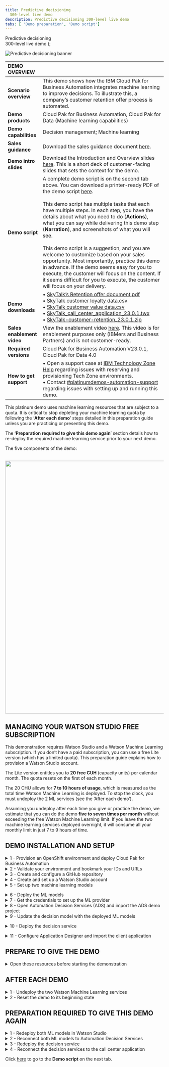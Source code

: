 ```yaml
---
title: Predictive decisioning
  300-level live demo
description: Predictive decisioning 300-level live demo
tabs: [ 'Demo preparation', 'Demo script']
---
```


  <span>
    Predictive decisioning <br/> 300-level live demo
  </span> );

![Predictive decisioning banner](./images/Predictive-Decisioning-300-Prep-GitHub-banner-12-15-21.jpg)

<span id="top"></span>

| DEMO OVERVIEW | |
| :---         | :--- |
| **Scenario overview** | This demo shows how the IBM Cloud Pak for Business Automation integrates machine learning to improve decisions. To illustrate this, a company’s customer retention offer process is automated. |
| **Demo products** | Cloud Pak for Business Automation, Cloud Pak for Data (Machine learning capabilities) |
| **Demo capabilities** | Decision management; Machine learning |
| **Sales guidance** | Download the sales guidance document <a href="https://ibm.box.com/s/l3rnsljwsbwfxguneto02z2x6birdlo4" target="_blank" rel="noreferrer">here</a>. |
| **Demo intro slides** | Download the Introduction and Overview slides <a href="https://ibm.box.com/s/jtedhe846nrayaq7z4574zeptct1y71w" target="_blank" rel="noreferrer">here</a>. This is a short deck of customer-facing slides that sets the context for the demo. |
| **Demo script** | A complete demo script is on the second tab above. You can download a printer-ready PDF of the demo script <a href="https://ibm.box.com/s/j9n270retthiinzs75fh0kfnpszuh429" target="_blank" rel="noreferrer">here</a>. <br/><br/> This demo script has multiple tasks that each have multiple steps. In each step, you have the details about what you need to do (**Actions**), what you can say while delivering this demo step (**Narration**), and screenshots of what you will see.<br/><br/>This demo script is a suggestion, and you are welcome to customize based on your sales opportunity. Most importantly, practice this demo in advance. If the demo seems easy for you to execute, the customer will focus on the content. If it seems difficult for you to execute, the customer will focus on your delivery. |
| **Demo downloads** | • <a href="./Retention Policy.pdf" target="_blank" rel="noreferrer">SkyTalk’s Retention offer document.pdf</a> <br/>• <a href="./SkyTalk customer loyalty data.csv" target="_blank" rel="noreferrer">SkyTalk customer loyalty data.csv</a> <br/>• <a href="./SkyTalk customer value data.csv" target="_blank" rel="noreferrer">SkyTalk customer value data.csv</a> <br/>• <a href="./SkyTalk_call_center_application_23.0.1.twx" target="_blank" rel="noreferrer">SkyTalk_call_center_application_23.0.1.twx</a> <br/>• <a href="./SkyTalk-customer-retention_23.0.1.zip" target="_blank" rel="noreferrer">SkyTalk-customer-retention_23.0.1.zip</a> |
| **Sales enablement video** | View the enablement video <a href="https://ibm.box.com/s/mnmtlvawzmxsjt5qt2mgnra2m353amt1" target="_blank" rel="noreferrer">here</a>. This video is for enablement purposes only (IBMers and Business Partners) and is not customer-ready. |
| **Required versions** | Cloud Pak for Business Automation V23.0.1, Cloud Pak for Data 4.0 |
| **How to get support** | • Open a support case at <a href="https://techzone.ibm.com/help" target="_blank" rel="noreferrer">IBM Technology Zone Help</a> regarding issues with reserving and provisioning Tech Zone environments.<br/>• Contact <a href="https://ibm-cloud.slack.com/archives/C0216F39ACU" target="_blank" rel="noreferrer">#platinumdemos-automation-support</a> regarding issues with setting up and running this demo. |

<span id="top"></span>

This platinum demo uses machine learning resources that are subject to a quota. It is critical to stop depleting your machine learning quota by following the ‘**After each demo**’ steps detailed in this preparation guide unless you are practicing or presenting this demo.

The ‘**Preparation required to give this demo again**’ section details how to re-deploy the required machine learning service prior to your next demo.

The five components of the demo:<br/><br/>

<img src="https://raw.githubusercontent.com/ibm-garage-tsa/platinum-demos/master/src/pages/300-business-automation-predictive-decisioning/images/Prep267.png" width="800" />

## **MANAGING YOUR WATSON STUDIO FREE SUBSCRIPTION**

This demonstration requires Watson Studio and a Watson Machine Learning subscription. If you don’t have a paid subscription, you can use a free Lite version (which has a limited quota). This preparation guide explains how to provision a Watson Studio account.

The Lite version entitles you to **20 free CUH** (capacity units) per calendar month. The quota resets on the first of each month.

The 20 CHU allows for **7 to 10 hours of usage**, which is measured as the total time Watson Machine Learning is deployed. To stop the clock, you must undeploy the 2 ML services (see the ‘After each demo’).

Assuming you undeploy after each time you give or practice the demo, we estimate that you can do the demo **five to seven times per month** without exceeding the free Watson Machine Learning limit. If you leave the two machine learning services deployed overnight, it will consume all your monthly limit in just 7 to 9 hours of time.

## **DEMO INSTALLATION AND SETUP**

<details>

<summary>1 - Provision an OpenShift environment and deploy Cloud Pak for Business Automation</summary>

<br/>

To run this demonstration, you will need an OpenShift environment with Cloud Pak for Business Automation V23.0.1 installed. 

<br/>

You have two options to get your Cloud Pak for Business Automation V23.0.1 environment. 

<br/>

| DESCRIPTION | OPPORTUNITY NUMBER REQUIRED? | CP4BA INSTALL TYPE | GOOD FOR... | LINK |
| :---         | :--- | :--- | :--- | :--- |
| **Automatically installed Pak Installer CP4BA cluster** | NO (allows Practice / Self-Education) | Automated by ITZ and DAFFY | Users who don't need to build skills in CP4BA install | <a href="./Using PakInstaller pre-configured VMWare image.pdf" target="_blank" rel="noreferrer">Pak Installer guide</a> |
| **Self-installed ITZ OpenShift cluster** | NO (allows Practice / Self-Education) | Manual with step-by-step instructions | Users who have skills in CP4BA install, want more control over the cluster's deployment, already have or wish to build familiarity with ITZ IPI/UPI clusters or want to use the latest **CP4BA IFix version** | <a href="./Installing CP4BA on a TechZone OpenShift VMware image -.pdf" target="_blank" rel="noreferrer">CP4BA Deployment guide</a> |

<br/>

**[Go to top](#top)**

</details>

<details>

<summary>2 - Validate your environment and bookmark your IDs and URLs</summary>

<br/>

After 5-6 hours, your Cloud Pak for Business Automation environment should be ready. 

<br/>

The setup is completed when the cp4ba access information config map is created with the URL and credentials to log in to the various installed components. 

<br/>

1. Log in to your OpenShift console using the credentials provided during section 1 above.<br/><br/>

2. Expand the **Workloads** (1) and click **ConfigMaps** (2). 
<br/><img src="https://raw.githubusercontent.com/ibm-garage-tsa/platinum-demos/master/src/pages/300-business-automation-predictive-decisioning/images/prep-click-configmaps.png" width="800" /><br/>

3. Expand the **projects** menu (1) and click **cp4ba-starter** (2).
<br/><img src="https://raw.githubusercontent.com/ibm-garage-tsa/platinum-demos/master/src/pages/300-business-automation-predictive-decisioning/images/prep-click-4ba-starter.png" width="800" /><br/>

4. Type '**access**' (1). Check that the **icp4adeploy-cp4ba-access-info** config map is present.
<br/><img src="https://raw.githubusercontent.com/ibm-garage-tsa/platinum-demos/master/src/pages/300-business-automation-predictive-decisioning/images/prep-configmap-displays.png" width="800" /><br/>

<InlineNotification>If the file is not listed, wait five more minutes for the CP4BA deployment to be completed.</InlineNotification>

<br/>

5. Click **icp4adeploy-cp4ba-access-info**. 
<br/><img src="https://raw.githubusercontent.com/ibm-garage-tsa/platinum-demos/master/src/pages/300-business-automation-predictive-decisioning/images/prep-click-deploy.png" width="800" /><br/>

6. Scroll down (1) and check that all the ADS access information is displayed. ADS is the last element to install, so your CP4BA setup is completed once this info displays. 
<br/><img src="https://raw.githubusercontent.com/ibm-garage-tsa/platinum-demos/master/src/pages/300-business-automation-predictive-decisioning/images/prep-ads-access-info.png" width="800" /><br/>

7. Copy the **CP4admin username** and **password** used to log in to the various CP4BA components into a note to access later.
<br/><img src="https://raw.githubusercontent.com/ibm-garage-tsa/platinum-demos/master/src/pages/300-business-automation-predictive-decisioning/images/prep-copy-login-info.png" width="800" /><br/>

8. Copy the **URL** needed to access the various products required in this demonstration into a note to access later.
<br/><img src="https://raw.githubusercontent.com/ibm-garage-tsa/platinum-demos/master/src/pages/300-business-automation-predictive-decisioning/images/prep-copy-url.png" width="800" /><br/>

**[Go to top](#top)**

</details>

<details>

<summary>3 - Create and configure a GitHub repository </summary>

<br/>

A GitHub repository is required to manage decision projects in ADS. You must create a personal Git repository. You can use for example https://github.com and create your own account. IBMers can use the IBM enterprise git on https://github.ibm.com.

<br/>

After logging into GitHub:

<br/>

1. Click **New** in the repository section.<br/><br/><img src="https://raw.githubusercontent.com/ibm-garage-tsa/platinum-demos/master/src/pages/300-business-automation-predictive-decisioning/images/Prep10.png" width="800" /><br/>

2. Enter ‘**SkyTalk retention DS**’ (1) in the **Repository name** field. Click **Create repository** (2).<br/><br/><img src="https://raw.githubusercontent.com/ibm-garage-tsa/platinum-demos/master/src/pages/300-business-automation-predictive-decisioning/images/Prep11.png" width="800" /><br/>

3. Bookmark the repository URL (to configure ADS in a future step).<br/><br/><img src="https://raw.githubusercontent.com/ibm-garage-tsa/platinum-demos/master/src/pages/300-business-automation-predictive-decisioning/images/Prep12.png" width="800" /><br/>

4. Click your **profile** icon (1), then select **Settings** (2).<br/><br/><img src="https://raw.githubusercontent.com/ibm-garage-tsa/platinum-demos/master/src/pages/300-business-automation-predictive-decisioning/images/Prep13.png" width="800" /><br/>

5. Click **Developer settings**.<br/><br/><img src="https://raw.githubusercontent.com/ibm-garage-tsa/platinum-demos/master/src/pages/300-business-automation-predictive-decisioning/images/Prep14.png" width="800" /><br/>

6. Expand **Personal access tokens** and click **Tokens (classic)**.<br/><br/><img src="https://raw.githubusercontent.com/ibm-garage-tsa/platinum-demos/master/src/pages/300-business-automation-predictive-decisioning/images/Prep15.png" width="800" /><br/>

7. Click **Generate new token**.<br/><br/><img src="https://raw.githubusercontent.com/ibm-garage-tsa/platinum-demos/master/src/pages/300-business-automation-predictive-decisioning/images/Prep16.png" width="800" /><br/>

8. Enter **'ADS Platinum demo 23.0.1'** in the **Note** (1) and check **repo** (2).<br/><br/><img src="https://raw.githubusercontent.com/ibm-garage-tsa/platinum-demos/master/src/pages/300-business-automation-predictive-decisioning/images/Note.png" width="800" /><br/>

9. Scroll down and click **Generate token**.<br/><br/><img src="https://raw.githubusercontent.com/ibm-garage-tsa/platinum-demos/master/src/pages/300-business-automation-predictive-decisioning/images/Prep18.png" width="800" /><br/>

10. Copy the **Personal access token** ID (it will be used in ADS).<br/><br/><img src="https://raw.githubusercontent.com/ibm-garage-tsa/platinum-demos/master/src/pages/300-business-automation-predictive-decisioning/images/Prep19.png" width="800" /><br/>

11. Expand your profile (1) and copy your **username** (it will be used in ADS).<br/><br/><img src="https://raw.githubusercontent.com/ibm-garage-tsa/platinum-demos/master/src/pages/300-business-automation-predictive-decisioning/images/Username.png" width="800" /><br/>

**[Go to top](#top)**

</details>

<details>

<summary>4 - Create and set up a Watson Studio account </summary>

<br/>

1. Go to <a href="http://cloud.ibm.com" target="_blank" rel="noreferrer">IBM Cloud</a>.<br/><br/>

2. Enter your **IBM ID**. If you do not have one, create a new one.<br/><br/>

3. Ensure you are in your own Cloud Pak for Data account instance (1). Click **Create resource** (2).
<br/><img src="https://raw.githubusercontent.com/ibm-garage-tsa/platinum-demos/master/src/pages/300-business-automation-predictive-decisioning/images/Prep20.png" width="800" /><br/>

4. If prompted, click **Go** in the **Internal Paid Account** column.<br/><br/><img src="https://raw.githubusercontent.com/ibm-garage-tsa/platinum-demos/master/src/pages/300-business-automation-predictive-decisioning/images/Prep268.png" width="800" /><br/>

5. Type **'watson'** (1) in the search field and then select **Watson Studio** (2).
<br/><img src="https://raw.githubusercontent.com/ibm-garage-tsa/platinum-demos/master/src/pages/300-business-automation-predictive-decisioning/images/Prep21.png" width="800" /><br/>

6. Select the **Lite** plan (1) and a **location** (2). Read and accept **license agreements** (3). Click **Create** (4).
<br/><img src="https://raw.githubusercontent.com/ibm-garage-tsa/platinum-demos/master/src/pages/300-business-automation-predictive-decisioning/images/Prep22.png" width="800" /><br/>

7. Return to **IBM Cloud**.
<br/><img src="https://raw.githubusercontent.com/ibm-garage-tsa/platinum-demos/master/src/pages/300-business-automation-predictive-decisioning/images/Prep23.png" width="800" /><br/>

8. Click **Create resource**.<br/><br/><img src="https://raw.githubusercontent.com/ibm-garage-tsa/platinum-demos/master/src/pages/300-business-automation-predictive-decisioning/images/Prep24.png" width="800" /><br/>

9. Type **'machine'** (1) in the search field and then select **Watson Machine Learning** (2).
<br/><img src="https://raw.githubusercontent.com/ibm-garage-tsa/platinum-demos/master/src/pages/300-business-automation-predictive-decisioning/images/Prep25.png" width="800" /><br/>

10. Select the **Lite** plan (1) and a **location** (2). Read and accept **license agreements** (3). Click **Create** (4).
<br/><img src="https://raw.githubusercontent.com/ibm-garage-tsa/platinum-demos/master/src/pages/300-business-automation-predictive-decisioning/images/Prep26.png" width="800" /><br/>

11. Return to **IBM Cloud**.
<br/><img src="https://raw.githubusercontent.com/ibm-garage-tsa/platinum-demos/master/src/pages/300-business-automation-predictive-decisioning/images/Prep27.png" width="800" /><br/>

12.	Click **Create resource**.
<br/><img src="https://raw.githubusercontent.com/ibm-garage-tsa/platinum-demos/master/src/pages/300-business-automation-predictive-decisioning/images/Prep28.png" width="800" /><br/>

13. Type **'Object'** (1) in the search field and then select **Object Storage** (2).
<br/><img src="https://raw.githubusercontent.com/ibm-garage-tsa/platinum-demos/master/src/pages/300-business-automation-predictive-decisioning/images/Prep29.png" width="800" /><br/>

14. Select **IBM Cloud** (1). Choose the **Lite** plan (2) and click **Create** (3).
<br/><img src="https://raw.githubusercontent.com/ibm-garage-tsa/platinum-demos/master/src/pages/300-business-automation-predictive-decisioning/images/Prep30.png" width="800" /><br/>

15. Expand the **top menu** (1) and then select **Resource list** (2).
<br/><img src="https://raw.githubusercontent.com/ibm-garage-tsa/platinum-demos/master/src/pages/300-business-automation-predictive-decisioning/images/Prep31.png" width="800" /><br/>

16. The new services should appear. Click **Watson Studio-2d**.
<br/><img src="https://raw.githubusercontent.com/ibm-garage-tsa/platinum-demos/master/src/pages/300-business-automation-predictive-decisioning/images/Prep32.png" width="800" /><br/>

17. Click **Launch in IBM Cloud Pak for Data**.
<br/><img src="https://raw.githubusercontent.com/ibm-garage-tsa/platinum-demos/master/src/pages/300-business-automation-predictive-decisioning/images/Prep33.png" width="800" /><br/>

18. Click **+** next to **Deployments**.
<br/><img src="https://raw.githubusercontent.com/ibm-garage-tsa/platinum-demos/master/src/pages/300-business-automation-predictive-decisioning/images/Prep34.png" width="800" /><br/>

19. Name the production space **'SkyTalk production space'** (1). Select **Cloud Object Storage-xx** as the **storage service** (2). Select your **Machine Learning-xx** (3) as the machine learning service. Click **Create** (4).<br/><br/><img src="https://raw.githubusercontent.com/ibm-garage-tsa/platinum-demos/master/src/pages/300-business-automation-predictive-decisioning/images/Prep35.png" width="800" /><br/>

20.	Click **Close**.<br/><br/><img src="https://raw.githubusercontent.com/ibm-garage-tsa/platinum-demos/master/src/pages/300-business-automation-predictive-decisioning/images/Prep36.png" width="800" /><br/>

21. Click the **IBM Watson Studio** logo on the left side of the toolbar to return to the home page.<br/><br/><img src="https://raw.githubusercontent.com/ibm-garage-tsa/platinum-demos/master/src/pages/300-business-automation-predictive-decisioning/images/Prep37.png" width="800" /><br/>

**[Go to top](#top)**

</details>

<details>

<summary>5 - Set up two machine learning models </summary>

<br/>

The Watson Studio environment is completely set up. The three services (Watson Studio, ML, and Storage) are ready, and the deployment environment is set up. Now let’s create the two prediction services using AutoAI in Watson Studio.

<br/>

Ensure you have downloaded these two data files prior to starting this step:
<br/>
<a href="./SkyTalk customer loyalty data.csv" target="_blank" rel="noreferrer">SkyTalk customer loyalty data.csv</a><br/>
<a href="./SkyTalk customer value data.csv" target="_blank" rel="noreferrer">SkyTalk customer value data.csv</a>

<br/><br/>

1. Click **+** next to **Projects**.
<br/><img src="https://raw.githubusercontent.com/ibm-garage-tsa/platinum-demos/master/src/pages/300-business-automation-predictive-decisioning/images/Prep38.png" width="800" /><br/>

2. Select **Create an empty project**.
<br/><img src="https://raw.githubusercontent.com/ibm-garage-tsa/platinum-demos/master/src/pages/300-business-automation-predictive-decisioning/images/Prep39.png" width="800" /><br/>

3. Name the project **'SkyTalk customer retention'** (1) and click **Create** (2).<br/>
<br/><img src="https://raw.githubusercontent.com/ibm-garage-tsa/platinum-demos/master/src/pages/300-business-automation-predictive-decisioning/images/Prep40.png" width="800" /><br/>

4. Click the **Assets** tab.<br/>
<br/><img src="https://raw.githubusercontent.com/ibm-garage-tsa/platinum-demos/master/src/pages/300-business-automation-predictive-decisioning/images/Prep41.png" width="800" /><br/>

5. Click **New asset +**.
<br/><img src="https://raw.githubusercontent.com/ibm-garage-tsa/platinum-demos/master/src/pages/300-business-automation-predictive-decisioning/images/Prep42.png" width="800" /> <br/>

6. Select **AutoAI**.
<br/><img src="https://raw.githubusercontent.com/ibm-garage-tsa/platinum-demos/master/src/pages/300-business-automation-predictive-decisioning/images/Prep43.png" width="800" /> <br/>

7. Name the AutoAI experiment **'SkyTalk churn prediction'** (1) and click **Associate a Machine Learning service instance** (2).
<br/><img src="https://raw.githubusercontent.com/ibm-garage-tsa/platinum-demos/master/src/pages/300-business-automation-predictive-decisioning/images/Prep44.png" width="800" /><br/>

8. Select the **Machine learning-xx** (1) service. Click **Associate** (2).
<br/><img src="https://raw.githubusercontent.com/ibm-garage-tsa/platinum-demos/master/src/pages/300-business-automation-predictive-decisioning/images/Prep45.png" width="800" /> <br/>

9. Click **Reload**.
<br/><img src="https://raw.githubusercontent.com/ibm-garage-tsa/platinum-demos/master/src/pages/300-business-automation-predictive-decisioning/images/Prep46.png" width="800" /> <br/>

10. Click **Create**.
<br/><img src="https://raw.githubusercontent.com/ibm-garage-tsa/platinum-demos/master/src/pages/300-business-automation-predictive-decisioning/images/Prep47.png" width="800" /> <br/>

11. Click **Browse**.
<br/><img src="https://raw.githubusercontent.com/ibm-garage-tsa/platinum-demos/master/src/pages/300-business-automation-predictive-decisioning/images/Prep48.png" width="800" /> <br/>

12. Select the **SkyTalk customer loyalty data.csv** file (1) and click **Open** (2).
<br/><img src="https://raw.githubusercontent.com/ibm-garage-tsa/platinum-demos/master/src/pages/300-business-automation-predictive-decisioning/images/Prep49.png" width="800" /> <br/>

13. When prompted **‘Create a time series forecast?'**, click **No**.
<br/><img src="https://raw.githubusercontent.com/ibm-garage-tsa/platinum-demos/master/src/pages/300-business-automation-predictive-decisioning/images/Prep50.png" width="800" /> <br/>

14. When prompted **'What do you want to predict?'**, select **CHURN**.
<br/><img src="https://raw.githubusercontent.com/ibm-garage-tsa/platinum-demos/master/src/pages/300-business-automation-predictive-decisioning/images/Prep52.png" width="800" /><br/>

15. Click **Run experiment**.
<br/><img src="https://raw.githubusercontent.com/ibm-garage-tsa/platinum-demos/master/src/pages/300-business-automation-predictive-decisioning/images/Prep53.png" width="800" /> <br/>

16. The tool will create 8 pipelines, which will take approximately two minutes.
<br/><img src="https://raw.githubusercontent.com/ibm-garage-tsa/platinum-demos/master/src/pages/300-business-automation-predictive-decisioning/images/Prep54.png" width="800" /> <br/>

17.	Scroll down to the pipeline marked with a star in the **Pipeline leaderboard** list and click **Save as** in the corresponding row.
<br/><img src="https://raw.githubusercontent.com/ibm-garage-tsa/platinum-demos/master/src/pages/300-business-automation-predictive-decisioning/images/Prep55.png" width="800" /> <br/>

18. Select **Model** (1) and click **Create** (2).
<br/><img src="https://raw.githubusercontent.com/ibm-garage-tsa/platinum-demos/master/src/pages/300-business-automation-predictive-decisioning/images/Prep56.png" width="800" /> <br/>

19. A **Saved model successfully** confirmation message appears.
<br/><img src="https://raw.githubusercontent.com/ibm-garage-tsa/platinum-demos/master/src/pages/300-business-automation-predictive-decisioning/images/Prep57.png" width="500" /><br/>

20. Return to the project view by clicking **SkyTalk customer retention** in the breadcrumb navigation.
<br/><img src="https://raw.githubusercontent.com/ibm-garage-tsa/platinum-demos/master/src/pages/300-business-automation-predictive-decisioning/images/Prep58.png" width="800" /><br/>

21. Click **New asset +**.
<br/><img src="https://raw.githubusercontent.com/ibm-garage-tsa/platinum-demos/master/src/pages/300-business-automation-predictive-decisioning/images/Prep59.png" width="800" /><br/>

22.	Repeat steps 6 – 21 to create another model to predict Skytalk’s customer lifetime value.<br/>
• When repeating step 7, name the AutoAI experiment **‘SkyTalk lifetime value prediction’**. <br/>
• When repeating step 12, select the **SkyTalk customer value data** (2) file.<br/>
• When repeating step 14, select the **Lifetimevalue**.

<br/>

23.	After saving the starred pipeline as the **Skytalk lifetime value prediction** model, return to the project view by clicking **SkyTalk customer retention** in the breadcrumb menu.<br/><br/><img src="https://raw.githubusercontent.com/ibm-garage-tsa/platinum-demos/master/src/pages/300-business-automation-predictive-decisioning/images/Prep61.png" width="800" /><br/>
The two models display and are ready to be published in the deployment space.
<br/><img src="https://raw.githubusercontent.com/ibm-garage-tsa/platinum-demos/master/src/pages/300-business-automation-predictive-decisioning/images/Prep62.png" width="800" /><br/>

24.	Hover the mouse over the first model and click **Promote to space**.
<br/><img src="https://raw.githubusercontent.com/ibm-garage-tsa/platinum-demos/master/src/pages/300-business-automation-predictive-decisioning/images/Prep63.png" width="800" /><br/>

25.	Choose the **SkyTalk production space** (1) as the **Target space** and click **Promote** (2).
<br/><img src="https://raw.githubusercontent.com/ibm-garage-tsa/platinum-demos/master/src/pages/300-business-automation-predictive-decisioning/images/Prep64.png" width="800" /><br/>

26.	Repeat steps 4.24 and 4.25 to promote the second model.

<br/>

27.	Return to the IBM Watson Studio home page then click **SkyTalk production space** in the deployment space section.
<br/><img src="https://raw.githubusercontent.com/ibm-garage-tsa/platinum-demos/master/src/pages/300-business-automation-predictive-decisioning/images/Prep65.png" width="800" /><br/>

28.	Select the **Assets** tab.
<br/><img src="https://raw.githubusercontent.com/ibm-garage-tsa/platinum-demos/master/src/pages/300-business-automation-predictive-decisioning/images/Prep66.png" width="800" /><br/>

29.	The **Assets** tab displays. The two Machine learning services are ready to be deployed.
<br/><img src="https://raw.githubusercontent.com/ibm-garage-tsa/platinum-demos/master/src/pages/300-business-automation-predictive-decisioning/images/Prep67.png" width="800" /><br/>

**[Go to top](#top)**

</details>

<span id="step4"></span>

<details>

<summary>6 - Deploy the ML models</summary>

<br/>

<InlineNotification>Any time your ML services are deployed, your Machine Learning Lite subscription quota is consumed. To avoid running out of Watson ML quota, undeploy your ML services whenever you are not practicing or giving this demo.</InlineNotification>

<br/>

The **Reset the demo to its beginning state** step on this page below contains the process to undeploy the services and stop the billing process.

<br/>

Redeploy your ML services approximately 15 minutes prior to practicing or giving this demo.

<br/>

1. From the Watson Studio environment, select the **SkyTalk production space** deployment space.
<br/><img src="https://raw.githubusercontent.com/ibm-garage-tsa/platinum-demos/master/src/pages/300-business-automation-predictive-decisioning/images/Prep68.png" width="800" /><br/>

2. Select the **Assets** tab.
<br/><img src="https://raw.githubusercontent.com/ibm-garage-tsa/platinum-demos/master/src/pages/300-business-automation-predictive-decisioning/images/Prep69.png" width="800" /><br/>

3. Deploy the **Skytalk churn prediction** by hovering your mouse over the right side of the corresponding row, clicking the rocket icon that appears, and clicking **Deploy**.
<br/><img src="https://raw.githubusercontent.com/ibm-garage-tsa/platinum-demos/master/src/pages/300-business-automation-predictive-decisioning/images/Prep70.png" width="800" /><br/>

4. Select **Online** (1), name the deployment **'churn'** (2), and click **Create** (3).
<br/><img src="https://raw.githubusercontent.com/ibm-garage-tsa/platinum-demos/master/src/pages/300-business-automation-predictive-decisioning/images/Prep71.png" width="800" /><br/>

5. Return to the **SkyTalk production space** using the breadcrumb menu and deploy the **Skytalk lifetime value prediction** by hovering your mouse over the right side of the corresponding row, clicking the rocket icon that appears, and clicking **Deploy**.
<br/><img src="https://raw.githubusercontent.com/ibm-garage-tsa/platinum-demos/master/src/pages/300-business-automation-predictive-decisioning/images/Prep72.png" width="800" /><br/>

6. Select **Online** (1), name the deployment **'Lifetime value'** (2), and click **Create** (3).
<br/><img src="https://raw.githubusercontent.com/ibm-garage-tsa/platinum-demos/master/src/pages/300-business-automation-predictive-decisioning/images/Prep73.png" width="800" /><br/>

7. Return to the **SkyTalk production space** using the breadcrumb menu and click the **Deployments** tab. Ensure the two services are deployed.
<br/><img src="https://raw.githubusercontent.com/ibm-garage-tsa/platinum-demos/
master/src/pages/300-business-automation-predictive-decisioning/images/Prep74.png" width="800" /><br/>

**[Go to top](#top)**

</details>

<details>

<summary>7 - Get the credentials to set up the ML provider</summary>
<br/>

This section explains how to get the credentials to set up the machine learning provider in ADS.

<br/>

1. In the **Deployments - SkyTalk production space**, select the **Deployments** tab (1) and click **churn** (2).
<br/><img src="https://raw.githubusercontent.com/ibm-garage-tsa/platinum-demos/master/src/pages/300-business-automation-predictive-decisioning/images/Prep75.png" width="800" /> <br/>

2. Copy the first portion of the **Endpoint** URL path (the blue hightlighted section in the screenshot) and save it for the upcoming ML provider configuration.
<br/><img src="https://raw.githubusercontent.com/ibm-garage-tsa/platinum-demos/master/src/pages/300-business-automation-predictive-decisioning/images/Prep76.png" width="800" /> <br/>

3. Click **SkyTalk production space** in the breadcrumb menu.
<br/><img src="https://raw.githubusercontent.com/ibm-garage-tsa/platinum-demos/master/src/pages/300-business-automation-predictive-decisioning/images/Prep77.png" width="800" /><br/>

4. Select the **Manage** tab.
<br/><img src="https://raw.githubusercontent.com/ibm-garage-tsa/platinum-demos/master/src/pages/300-business-automation-predictive-decisioning/images/Prep78.png" width="800" /><br/>

5. Copy the deployment **Space GUID** and save it for the upcoming ML provider configuration step.
<br/><img src="https://raw.githubusercontent.com/ibm-garage-tsa/platinum-demos/master/src/pages/300-business-automation-predictive-decisioning/images/Prep79.png" width="800" /> <br/>

6. Log out and return to the IBM Cloud environment at  <a href="http://cloud.ibm.com" target="_blank" rel="noreferrer">cloud.ibm.com </a>. Make sure you are in your personal Cloud Pak for Data instance.
<br/><img src="https://raw.githubusercontent.com/ibm-garage-tsa/platinum-demos/master/src/pages/300-business-automation-predictive-decisioning/images/Prep80.png" width="800" /> <br/>

7. Click the **Manage** tab and select **Access (IAM)**.
<br/><img src="https://raw.githubusercontent.com/ibm-garage-tsa/platinum-demos/master/src/pages/300-business-automation-predictive-decisioning/images/Prep81.png" width="800" /> <br/>

8. Click **API keys** (1) and then click **Create +** (2).
<br/><img src="https://raw.githubusercontent.com/ibm-garage-tsa/platinum-demos/master/src/pages/300-business-automation-predictive-decisioning/images/Prep82.png" width="800" /> <br/>

9. Name the key **'MY_API_Key'** (1) and click **Create** (2).
<br/><img src="https://raw.githubusercontent.com/ibm-garage-tsa/platinum-demos/master/src/pages/300-business-automation-predictive-decisioning/images/Prep83.png" width="500" /><br/>

10.	Click **Download** to save the **API key file** for the upcoming ML provider configuration.
<br/><img src="https://raw.githubusercontent.com/ibm-garage-tsa/platinum-demos/master/src/pages/300-business-automation-predictive-decisioning/images/Prep84.png" width="800" /><br/>

**[Go to top](#top)**

</details>

<details>

<summary>8 - Open Automation Decision Services (ADS) and import the ADS demo project </summary>

<br/>

Prior to performing this step, make sure you have downloaded the <a href="./SkyTalk-customer-retention_23.0.1.zip" target="_blank" rel="noreferrer">SkyTalk-customer-retention_23.0.1.zip</a> file. This file is required to set up the ADS decision service.

<br/>

1. Access the Cloud Pak for Business Automation using the bookmark saved in step 2. Select **Enterprise LDAP** in the **Log in with** drop down menu (1). Enter **‘cp4admin’** as the **Username** and the **Password** (2) from your note. Click **Log in** (3).<br/><br/><img src="https://raw.githubusercontent.com/ibm-garage-tsa/platinum-demos/master/src/pages/300-business-automation-predictive-decisioning/images/Prep269.png" width="800" /><br/>

2. Expand the **top menu** (1) and click **Business automations** (2) under **Design**.
<br/><img src="https://raw.githubusercontent.com/ibm-garage-tsa/platinum-demos/master/src/pages/300-business-automation-predictive-decisioning/images/Prep85.png" width="800" /><br/>

3. Pass through the privacy warning messages by clicking **advanced** and then the **'proceed...'** link.<br/><br/>

4. Under **Business automations**, click **Create** (1) and select **Decision automations** (2).
<br/><img src="https://raw.githubusercontent.com/ibm-garage-tsa/platinum-demos/master/src/pages/300-business-automation-predictive-decisioning/images/Prep86.png" width="800" /><br/>

5. Name the automation **'Customer retention'** (1) and then click **Create** (2).
<br/><img src="https://raw.githubusercontent.com/ibm-garage-tsa/platinum-demos/master/src/pages/300-business-automation-predictive-decisioning/images/Prep87.png" width="800" /><br/>

6. Accept any privacy checks that may appear.
<br/><img src="https://raw.githubusercontent.com/ibm-garage-tsa/platinum-demos/master/src/pages/300-business-automation-predictive-decisioning/images/Prep88.png" width="500" /><br/>

7. Close any guided tour views.<br/><br/>

8. Click **New decision**.
<br/><img src="https://raw.githubusercontent.com/ibm-garage-tsa/platinum-demos/master/src/pages/300-business-automation-predictive-decisioning/images/Prep-new-decision.png" width="800" /><br/>

9. Click **Import decision service**.
<br/><img src="https://raw.githubusercontent.com/ibm-garage-tsa/platinum-demos/master/src/pages/300-business-automation-predictive-decisioning/images/Prep-click-import-ds.png" width="800" /><br/>

10. Click **Browse**.
<br/><img src="https://raw.githubusercontent.com/ibm-garage-tsa/platinum-demos/master/src/pages/300-business-automation-predictive-decisioning/images/Prep-click-browse.png" width="800" /><br/>

11. Select the <a href="./SkyTalk-customer-retention_23.0.1.zip" target="_blank" rel="noreferrer">SkyTalk-customer-retention_23.0.1.zip</a> file (1) and click **Open** (2).
<br/><img src="https://raw.githubusercontent.com/ibm-garage-tsa/platinum-demos/master/src/pages/300-business-automation-predictive-decisioning/images/Prep-open-zip-file.png" width="800" /><br/>

12. Click **Import**.
<br/><img src="https://raw.githubusercontent.com/ibm-garage-tsa/platinum-demos/master/src/pages/300-business-automation-predictive-decisioning/images/Prep-click-import.png" width="800" /><br/>

13. Configure the ADS environment by clicking the **Settings** icon.
<br/><img src="https://raw.githubusercontent.com/ibm-garage-tsa/platinum-demos/master/src/pages/300-business-automation-predictive-decisioning/images/Prep-settings-icon.png" width="800" /><br/>

14. In the **Remote Git repositories** tab, paste the git **Repository URL** (1) from step 2.3. Select **Create or update credentials for the decision automation** (2).
<br/><img src="https://raw.githubusercontent.com/ibm-garage-tsa/platinum-demos/master/src/pages/300-business-automation-predictive-decisioning/images/RepositoryURL.png" width="800" /><br/>

15. Click **Username & password** (1), enter your Git username in the **Username** field, and enter the Git **Personal access token (API key)** from step 2.10 in the **Password** field (3). Click **Connect** (4).
<br/><img src="https://raw.githubusercontent.com/ibm-garage-tsa/platinum-demos/master/src/pages/300-business-automation-predictive-decisioning/images/Credentials.png" width="800" /><br/>

16. Ensure that the **Remote Git repository** status is successfully connected.<br/><br/><img src="https://raw.githubusercontent.com/ibm-garage-tsa/platinum-demos/master/src/pages/300-business-automation-predictive-decisioning/images/Prep94.png" width="800" /><br/>To perform the following steps, your two machine learning services must be deployed in the Watson Studio deployment environment.

<br/>

17.	Click the **Machine learning providers** tab to configure the machine learning provider.
<br/><img src="https://raw.githubusercontent.com/ibm-garage-tsa/platinum-demos/master/src/pages/300-business-automation-predictive-decisioning/images/Prep95.png" width="800" /><br/>

18. Click **New +**.
<br/><img src="https://raw.githubusercontent.com/ibm-garage-tsa/platinum-demos/master/src/pages/300-business-automation-predictive-decisioning/images/Prep96.png" width="800" /><br/>

19. Select the **Watson ML** (1) machine provider type and name the ML provider **'SkyTalk ML provider'** (2). Enter the **URL** (3) and **Space ID** (4) from step 7.5 and scroll down.<br/><br/>NOTE: The **Space ID** is the **Space GUID**.
<br/><img src="https://raw.githubusercontent.com/ibm-garage-tsa/platinum-demos/master/src/pages/300-business-automation-predictive-decisioning/images/MLprovider.png" width="800" /><br/>

20. Enter the **API key** (1) from step 7.5, and click **Test connection** (2).<br/><br/>NOTE: The **Space ID** is the **Space GUID**.
<br/><img src="https://raw.githubusercontent.com/ibm-garage-tsa/platinum-demos/master/src/pages/300-business-automation-predictive-decisioning/images/TestConnection.png" width="800" /><br/>

21. If the connection is successful, click **Save**.
<br/><img src="https://raw.githubusercontent.com/ibm-garage-tsa/platinum-demos/master/src/pages/300-business-automation-predictive-decisioning/images/Prep98.png" width="800" /><br/>

22. Click **Customer retention** in the breadcrumb menu.
<br/><img src="https://raw.githubusercontent.com/ibm-garage-tsa/platinum-demos/master/src/pages/300-business-automation-predictive-decisioning/images/Prep99.png" width="800" /><br/>

**[Go to top](#top)**

</details>

<details>

<summary>9 - Update the decision model with the deployed ML models</summary>

<br/>

1. Click the **Retention ML** tile.
<br/><img src="https://raw.githubusercontent.com/ibm-garage-tsa/platinum-demos/master/src/pages/300-business-automation-predictive-decisioning/images/Prep100.png" width="800" /><br/>

2. Click the **Customer Churn** model on the **Models** tab.
<br/><img src="https://raw.githubusercontent.com/ibm-garage-tsa/platinum-demos/master/src/pages/300-business-automation-predictive-decisioning/images/Prep101.png" width="800" /><br/>

3. Click **Configure**.
<br/><img src="https://raw.githubusercontent.com/ibm-garage-tsa/platinum-demos/master/src/pages/300-business-automation-predictive-decisioning/images/Prep102.png" width="800" /><br/>

4. Select **Remote machine learning model** (1) and click **Next** (2).
<br/><img src="https://raw.githubusercontent.com/ibm-garage-tsa/platinum-demos/master/src/pages/300-business-automation-predictive-decisioning/images/Prep103.png" width="800" /><br/>

5. Select **SkyTalk ML provider** as the **Machine learning provider**.
<br/><img src="https://raw.githubusercontent.com/ibm-garage-tsa/platinum-demos/master/src/pages/300-business-automation-predictive-decisioning/images/Prep104.png" width="800" /><br/>

6. Expand the **SkyTalk churn prediction model** (1), select the **churn** deployment (2), and click **Next** (3).
<br/><img src="https://raw.githubusercontent.com/ibm-garage-tsa/platinum-demos/master/src/pages/300-business-automation-predictive-decisioning/images/Prep105.png" width="800" /><br/>

7. Click **Next**.
<br/><img src="https://raw.githubusercontent.com/ibm-garage-tsa/platinum-demos/master/src/pages/300-business-automation-predictive-decisioning/images/Prep106.png" width="800" />
<br/>

8. Click **Run** to test the invocation.
<br/><img src="https://raw.githubusercontent.com/ibm-garage-tsa/platinum-demos/master/src/pages/300-business-automation-predictive-decisioning/images/Prep107.png" width="800" /><br/>

9. If the test succeeds, click **Next**.
<br/><img src="https://raw.githubusercontent.com/ibm-garage-tsa/platinum-demos/master/src/pages/300-business-automation-predictive-decisioning/images/Prep108.png" width="800" /><br/>

10. Click **Generate from test output**.
<br/><img src="https://raw.githubusercontent.com/ibm-garage-tsa/platinum-demos/master/src/pages/300-business-automation-predictive-decisioning/images/Prep109.png" width="800" /><br/>

11. Click **OK**.
<br/><img src="https://raw.githubusercontent.com/ibm-garage-tsa/platinum-demos/master/src/pages/300-business-automation-predictive-decisioning/images/Prep110.png" width="800" /><br/>

12. Click **Apply**.
<br/><img src="https://raw.githubusercontent.com/ibm-garage-tsa/platinum-demos/master/src/pages/300-business-automation-predictive-decisioning/images/Prep111.png" width="800" /><br/>

13. Click **Retention ML** in the breadcrumb menu.
<br/><img src="https://raw.githubusercontent.com/ibm-garage-tsa/platinum-demos/master/src/pages/300-business-automation-predictive-decisioning/images/Prep112.png" width="800" /><br/>

14. Click **Customer Lifetime Value** and repeat steps 3 - 13 to configure the model. When repeating step 6, expand the **Skytalk lifetime value prediction** ML model and select **Customer lifetime value**.
<br/><img src="https://raw.githubusercontent.com/ibm-garage-tsa/platinum-demos/master/src/pages/300-business-automation-predictive-decisioning/images/Prep113.png" width="800" /><br/>

15. Click the **Retention offer** model.
<br/><img src="https://raw.githubusercontent.com/ibm-garage-tsa/platinum-demos/master/src/pages/300-business-automation-predictive-decisioning/images/Prep114.png" width="800" /><br/>

16. Select the **Run** tab.
<br/><img src="https://raw.githubusercontent.com/ibm-garage-tsa/platinum-demos/master/src/pages/300-business-automation-predictive-decisioning/images/Prep115.png" width="800" /><br/>

17. Select the **High value profile** test file (1) and click **Run** (2). <br/><br/>The retention offer **Result** should display.  Click **Run** again if you get a timeout error the first time.
<br/><img src="https://raw.githubusercontent.com/ibm-garage-tsa/platinum-demos/master/src/pages/300-business-automation-predictive-decisioning/images/Prep116.png" width="800" /><br/>
Your result should match the screenshot below.<br/><br/><img src="https://raw.githubusercontent.com/ibm-garage-tsa/platinum-demos/master/src/pages/300-business-automation-predictive-decisioning/images/Prep117.png" width="800" /><br/>

**[Go to top](#top)**

</details>

<span id="step10"></span>

<details>

<summary>10 - Deploy the decision service</summary>

<br/>

1. Click **Customer retention** in the breadcrumb menu.
<br/><img src="https://raw.githubusercontent.com/ibm-garage-tsa/platinum-demos/master/src/pages/300-business-automation-predictive-decisioning/images/Prep118.png" width="800" /><br/>

2. Select the **Share changes** tab.
<br/><img src="https://raw.githubusercontent.com/ibm-garage-tsa/platinum-demos/master/src/pages/300-business-automation-predictive-decisioning/images/Prep119.png" width="800" /><br/>

3. Click the **share all changes** box (1) and click **Share** (2).
<br/><img src="https://raw.githubusercontent.com/ibm-garage-tsa/platinum-demos/master/src/pages/300-business-automation-predictive-decisioning/images/Prep120.png" width="800" /><br/>

4. Click **Share** to push the updates to the git repository.
<br/><img src="https://raw.githubusercontent.com/ibm-garage-tsa/platinum-demos/master/src/pages/300-business-automation-predictive-decisioning/images/Prep121.png" width="800" /><br/>

5. Select the **View history** tab.
<br/><img src="https://raw.githubusercontent.com/ibm-garage-tsa/platinum-demos/master/src/pages/300-business-automation-predictive-decisioning/images/Prep122.png" width="800" /><br/>

6. Refresh the page and then click **Version +** in the latest shared history.
<br/><img src="https://raw.githubusercontent.com/ibm-garage-tsa/platinum-demos/master/src/pages/300-business-automation-predictive-decisioning/images/Prep123.png" width="800" /><br/>

7. Enter version **'1.0.0'** (1) in the **Name** field and click **Create** (2).
<br/><img src="https://raw.githubusercontent.com/ibm-garage-tsa/platinum-demos/master/src/pages/300-business-automation-predictive-decisioning/images/Prep124.png" width="800" /><br/>

8. Click the **Deploy** tab.
<br/><img src="https://raw.githubusercontent.com/ibm-garage-tsa/platinum-demos/master/src/pages/300-business-automation-predictive-decisioning/images/Prep125.png" width="800" /><br/>

9. Expand the most recently created version **(1.0.0)** (1) and click **Deploy** (2) in the **Retention ML** row.
<br/><img src="https://raw.githubusercontent.com/ibm-garage-tsa/platinum-demos/master/src/pages/300-business-automation-predictive-decisioning/images/Prep126.png" width="800" /><br/>

10. Click **Deploy** to confirm.
<br/><img src="https://raw.githubusercontent.com/ibm-garage-tsa/platinum-demos/master/src/pages/300-business-automation-predictive-decisioning/images/Prep127.png" width="800" /><br/>

11. Wait for the deployment to finish (1). Click **Business Automations** (2) in the breadcrumb menu.
<br/><img src="https://raw.githubusercontent.com/ibm-garage-tsa/platinum-demos/master/src/pages/300-business-automation-predictive-decisioning/images/Prep128.png" width="800" /><br/>

12.	Select **Decision** (1) and then click the **Customer retention** tile (2).<br/><br/><InlineNotification> Do not select <strong>Open</strong> on the tile.</InlineNotification><br/><img src="https://raw.githubusercontent.com/ibm-garage-tsa/platinum-demos/master/src/pages/300-business-automation-predictive-decisioning/images/Prep129.png" width="800" /><br/>

13.	The most recently deployed service displays. Click the **three dots** icon (1) and then select **Publish** (2).
<br/><img src="https://raw.githubusercontent.com/ibm-garage-tsa/platinum-demos/master/src/pages/300-business-automation-predictive-decisioning/images/Prep130.png" width="800" /><br/>

14. Click **Publish**.
<br/><img src="https://raw.githubusercontent.com/ibm-garage-tsa/platinum-demos/master/src/pages/300-business-automation-predictive-decisioning/images/Prep131.png" width="800" /><br/>
  
<InlineNotification>If the publish fails, wait for 5 minutes and try again. Some deployment operations may be still occurring in background.</InlineNotification> 

<br/>

15. Ensure the service appears as **Published**.
<br/><br/><img src="https://raw.githubusercontent.com/ibm-garage-tsa/platinum-demos/master/src/pages/300-business-automation-predictive-decisioning/images/Prep132.png" width="800" /><br/>

**[Go to top](#top)**

</details>

<span id="step11"></span>

<details>

<summary>11 - Configure Application Designer and import the client application</summary>

<br/>

<InlineNotification>Prior to performing this step, make sure you have downloaded the <a href="SkyTalk_call_center_application_22.0.2.twx" target="_blank" rel="noreferrer">SkyTalk_call_center_application_22.0.2.twx</a> archive file. This file is required to set-up the ADS decision service.
</InlineNotification>

<br/>

1. Expand the **top menu** (1), click **Design** (2), and then click **Business applications** (3).
<br/><img src="https://raw.githubusercontent.com/ibm-garage-tsa/platinum-demos/master/src/pages/300-business-automation-predictive-decisioning/images/Prep133.png" width="800" /><br/>

2. Click **Import**.
<br/><img src="https://raw.githubusercontent.com/ibm-garage-tsa/platinum-demos/master/src/pages/300-business-automation-predictive-decisioning/images/Prep134.png" width="800" /><br/>

3. Click the **upload link**.
<br/><img src="https://raw.githubusercontent.com/ibm-garage-tsa/platinum-demos/master/src/pages/300-business-automation-predictive-decisioning/images/Prep-upload-link.png" width="800" /><br/>

4. Select the **SkyTalk_call_center_application_22.0.2.twx** file (1) and then click **Open** (2). <br/><br/><img src="https://raw.githubusercontent.com/ibm-garage-tsa/platinum-demos/master/src/pages/300-business-automation-predictive-decisioning/images/Prep135.png" width="800" /><br/>

5. Click **OK**.
<br/><img src="https://raw.githubusercontent.com/ibm-garage-tsa/platinum-demos/master/src/pages/300-business-automation-predictive-decisioning/images/Prep136.png" width="800" /><br/>

6. After the import, hover the mouse over the **SkyTalk call center Application** tile and click **Open**.
<br/><img src="https://raw.githubusercontent.com/ibm-garage-tsa/platinum-demos/master/src/pages/300-business-automation-predictive-decisioning/images/Prep137.png" width="800" /><br/>

7. Click the **gear** icon.
<br/><img src="https://raw.githubusercontent.com/ibm-garage-tsa/platinum-demos/master/src/pages/300-business-automation-predictive-decisioning/images/Prep138.png" width="800" /><br/>

8. Set the **View mode** (1) to **Advanced**. Click **Save** (2).
<br/><img src="https://raw.githubusercontent.com/ibm-garage-tsa/platinum-demos/master/src/pages/300-business-automation-predictive-decisioning/images/Prep139.png" width="800" /><br/>

9. Refresh the page and ensure the **Overview**, **Diagram**, and **Variables** tabs are visible.
<br/><img src="https://raw.githubusercontent.com/ibm-garage-tsa/platinum-demos/master/src/pages/300-business-automation-predictive-decisioning/images/Prep140.png" width="800" /><br/>

10. Click the **gear** icon on the left-hand side ribbon.
<br/><img src="https://raw.githubusercontent.com/ibm-garage-tsa/platinum-demos/master/src/pages/300-business-automation-predictive-decisioning/images/Prep141.png" width="800" /><br/>

11. Click **Action and services** (1), right-click **rentention_ml** (2) and then click **Delete** (3).
<br/><img src="https://raw.githubusercontent.com/ibm-garage-tsa/platinum-demos/master/src/pages/300-business-automation-predictive-decisioning/images/Prep142.png" width="800" /><br/>

12. Click **Yes** to confirm.
<br/><img src="https://raw.githubusercontent.com/ibm-garage-tsa/platinum-demos/master/src/pages/300-business-automation-predictive-decisioning/images/Prep143.png" width="800" /><br/>

13. Click the **Diagram** tab.
<br/><img src="https://raw.githubusercontent.com/ibm-garage-tsa/platinum-demos/master/src/pages/300-business-automation-predictive-decisioning/images/Prep144.png" width="800" /><br/>

14. Select the **Call skytalk_retention_ds** node (1) and then click the **Implementation** tab (2) below the diagram.
<br/><img src="https://raw.githubusercontent.com/ibm-garage-tsa/platinum-demos/master/src/pages/300-business-automation-predictive-decisioning/images/Prep145.png" width="800" /><br/>

15. Click **New…**
<br/><img src="https://raw.githubusercontent.com/ibm-garage-tsa/platinum-demos/master/src/pages/300-business-automation-predictive-decisioning/images/Prep146.png" width="800" /><br/>

16. Click **retention_ml Decision** (1), select the most recent version (2) as the **default version to use at runtime**, and click **Add** (3).
<br/><img src="https://raw.githubusercontent.com/ibm-garage-tsa/platinum-demos/master/src/pages/300-business-automation-predictive-decisioning/images/Prep147.png" width="800" /><br/>

17.	Click **x** to close the **retention_ml** Service display.
<br/><img src="https://raw.githubusercontent.com/ibm-garage-tsa/platinum-demos/master/src/pages/300-business-automation-predictive-decisioning/images/Prep148.png" width="800" /><br/>

18.	Click the **Variables** tab at the top of the diagram.
<br/><img src="https://raw.githubusercontent.com/ibm-garage-tsa/platinum-demos/master/src/pages/300-business-automation-predictive-decisioning/images/Prep149.png" width="800" /><br/>

19. Select **customer (unavailable)** in the **Data** variables list.
<br/><img src="https://raw.githubusercontent.com/ibm-garage-tsa/platinum-demos/master/src/pages/300-business-automation-predictive-decisioning/images/Prep150.png" width="800" /><br/>

20.	Click **Select…** in the **Details** pane.
<br/><img src="https://raw.githubusercontent.com/ibm-garage-tsa/platinum-demos/master/src/pages/300-business-automation-predictive-decisioning/images/Prep151.png" width="800" /><br/>

21.	Select **decision_mlsamples_telco_retention_data_CustomerRecord** as the **Business Object**.
<br/><img src="https://raw.githubusercontent.com/ibm-garage-tsa/platinum-demos/master/src/pages/300-business-automation-predictive-decisioning/images/Prep152.png" width="800" /><br/>

22.	Select **subscription (unavailable)** in the **Data** variables list.
<br/><img src="https://raw.githubusercontent.com/ibm-garage-tsa/platinum-demos/master/src/pages/300-business-automation-predictive-decisioning/images/Prep153.png" width="800" /><br/>

23.	Click **Select…** in the **Details** pane.
<br/><img src="https://raw.githubusercontent.com/ibm-garage-tsa/platinum-demos/master/src/pages/300-business-automation-predictive-decisioning/images/Prep154.png" width="800" /><br/>

24. Select **decision_mlsamples_telcor_etention_data_Subscription** as the **Business Object**.
<br/><img src="https://raw.githubusercontent.com/ibm-garage-tsa/platinum-demos/master/src/pages/300-business-automation-predictive-decisioning/images/Prep155.png" width="800" /><br/>

25.	Select **retentionOffer (unavailable)** in the **Data** variables list.
<br/><img src="https://raw.githubusercontent.com/ibm-garage-tsa/platinum-demos/master/src/pages/300-business-automation-predictive-decisioning/images/Prep156.png" width="800" /><br/>

26.	Click **Select…** in the **Details** pane.
<br/><img src="https://raw.githubusercontent.com/ibm-garage-tsa/platinum-demos/master/src/pages/300-business-automation-predictive-decisioning/images/Prep157.png" width="800" /><br/>

27.	Select **decision_mlsamples_telco¬_retention_data_Offer** as the **Business Object**.
<br/><img src="https://raw.githubusercontent.com/ibm-garage-tsa/platinum-demos/master/src/pages/300-business-automation-predictive-decisioning/images/Prep158.png" width="800" /><br/>

28.	Click the **Diagram** tab.
<br/><img src="https://raw.githubusercontent.com/ibm-garage-tsa/platinum-demos/master/src/pages/300-business-automation-predictive-decisioning/images/Prep159.png" width="800" /><br/>

29.	Select **retentionOffer** on the **Operation** selector in the **Implementation** tab below the diagram.
<br/><img src="https://raw.githubusercontent.com/ibm-garage-tsa/platinum-demos/master/src/pages/300-business-automation-predictive-decisioning/images/Prep160.png" width="800" /><br/>

30.	Click the **Data Mapping** tab below the diagram.
<br/><img src="https://raw.githubusercontent.com/ibm-garage-tsa/platinum-demos/master/src/pages/300-business-automation-predictive-decisioning/images/Prep161.png" width="800" /><br/>

31.	Click the **automatic input mapping wand** icon.
<br/><img src="https://raw.githubusercontent.com/ibm-garage-tsa/platinum-demos/master/src/pages/300-business-automation-predictive-decisioning/images/Prep162.png" width="800" /><br/>

32.	Click the **automatic output mapping wand** icon.
<br/><img src="https://raw.githubusercontent.com/ibm-garage-tsa/platinum-demos/master/src/pages/300-business-automation-predictive-decisioning/images/Prep163.png" width="800" /><br/>

33. Click **Preview**.
<br/><img src="https://raw.githubusercontent.com/ibm-garage-tsa/platinum-demos/master/src/pages/300-business-automation-predictive-decisioning/images/Prep164.png" width="800" /><br/>

<InlineNotification>If the preview window displays an error, just wait a little bit and try again until the background operations are completed.</InlineNotification> 

<br/>

34.	Enter **'Sarah Miller'** (1) in the **Search customer** field and click **Search** (2).
<br/><img src="https://raw.githubusercontent.com/ibm-garage-tsa/platinum-demos/master/src/pages/300-business-automation-predictive-decisioning/images/Prep165.png" width="800" /><br/>

35.	Click **Get offer**.
<br/><img src="https://raw.githubusercontent.com/ibm-garage-tsa/platinum-demos/master/src/pages/300-business-automation-predictive-decisioning/images/Prep166.png" width="800" /><br/>

36.	If you get a response without an error message, you are ready to demo.
<br/><img src="https://raw.githubusercontent.com/ibm-garage-tsa/platinum-demos/master/src/pages/300-business-automation-predictive-decisioning/images/Prep167.png" width="800" /><br/>

**[Go to top](#top)**

</details>

## **PREPARE TO GIVE THE DEMO**

<details>

<summary>Open these resources before starting the demonstration</summary>
<br/>

**1 - SkyTalk call center application**
<br/>

1. Log into the Cloud Pak for Business Automation. Use the bookmark and credentials saved in step 1.13.<br/><br/>

2. Expand the **top menu** (1), select the **arrow** icon (2) in the **Design** row, and click **Business applications** (3).
<br/><img src="https://raw.githubusercontent.com/ibm-garage-tsa/platinum-demos/master/src/pages/300-business-automation-predictive-decisioning/images/Prep168.png" width="800" />
<br/>

3. Hover the mouse over the **SkyTalk call center Application** tile and click **Preview**.
<br/><img src="https://raw.githubusercontent.com/ibm-garage-tsa/platinum-demos/master/src/pages/300-business-automation-predictive-decisioning/images/Prep169.png" width="800" /><br/>

4. The **SkyTalk -Call Center** Application opens.<br/><br/> <img src="https://raw.githubusercontent.com/ibm-garage-tsa/platinum-demos/master/src/pages/300-business-automation-predictive-decisioning/images/Prep170.png" width="800" />

<br/>

**2 - IBM Cloud Pak for Business Automation**
<br/>

1. Click **IBM Cloud Pak / Automation**.<br/><br/><img src="https://raw.githubusercontent.com/ibm-garage-tsa/platinum-demos/master/src/pages/300-business-automation-predictive-decisioning/images/Prep171.png" width="800" /><br/>

2. The **Cloud Pak for Business Automation** home page opens.<br/><br/><img src="https://raw.githubusercontent.com/ibm-garage-tsa/platinum-demos/master/src/pages/300-business-automation-predictive-decisioning/images/Prep172.png" width="800" />

<br/>

**3 - Watson Studio**
<br/>

1. Go to the <a href="http://cloud.ibm.com" target="_blank" rel="noreferrer">IBM Cloud environment</a> and log in using your personal credentials. Ensure you are in your Cloud Pak for Data instance.<br/><br/>

2. Click the **Resource list** menu icon (1) and then select **Watson Studio-xx** (2).<br/><br/><img src="https://raw.githubusercontent.com/ibm-garage-tsa/platinum-demos/master/src/pages/300-business-automation-predictive-decisioning/images/Prep173.png" width="800" /><br/>

3. Click **Launch in IBM Cloud Pak for Data**.<br/><br/><img src="https://raw.githubusercontent.com/ibm-garage-tsa/platinum-demos/master/src/pages/300-business-automation-predictive-decisioning/images/Prep174.png" width="800" /><br/>

4. **Watson Studio** opens.<br/><br/><img src="https://raw.githubusercontent.com/ibm-garage-tsa/platinum-demos/master/src/pages/300-business-automation-predictive-decisioning/images/Prep175.png" width="800" /><br/>

**4 - SkyTalk customer retention policy.pdf**
<br/>

1. Click this link to open <a href="./Retention Policy v2 RH.pdf" target="_blank" rel="noreferrer">SkyTalk customer retention policy.pdf.</a>

<br/>

**[Go to top](#top)**

</details>

## **AFTER EACH DEMO**

<details>

<summary>1 - Undeploy the two Watson Machine Learning services</summary>

<br/>

1. Click the **SkyTalk production space** deployment.
<br/><img src="https://raw.githubusercontent.com/ibm-garage-tsa/platinum-demos/master/src/pages/300-business-automation-predictive-decisioning/images/Prep176.png" width="800" /><br/>

2. Click the **Deployments** tab (1). Click the **three dots** icon in the **Lifetime value** row and select **Delete** (2). <br/><br/>Click **Delete** again to confirm the deletion. <br/>

  <InlineNotification>As soon as the two services are deleted, your Watson Machine Learning Lite subscription quota is not consumed anymore.</InlineNotification>

  <br/><img src="https://raw.githubusercontent.com/ibm-garage-tsa/platinum-demos/master/src/pages/300-business-automation-predictive-decisioning/images/Prep177.png" width="800" /><br/>

3. Repeat step 2 and delete the deployment for the **churn prediction** row.

<br/>

4. Click **Watson Studio** to return to the Watson Studio home page.
<br/><img src="https://raw.githubusercontent.com/ibm-garage-tsa/platinum-demos/master/src/pages/300-business-automation-predictive-decisioning/images/Prep178.png" width="800" /><br/>

5. Click the **SkyTalk customer retention** project.
<br/><img src="https://raw.githubusercontent.com/ibm-garage-tsa/platinum-demos/master/src/pages/300-business-automation-predictive-decisioning/images/Prep179.png" width="800" /><br/>

6. Click the **Assets** tab.
<br/><img src="https://raw.githubusercontent.com/ibm-garage-tsa/platinum-demos/master/src/pages/300-business-automation-predictive-decisioning/images/Prep180.png" width="800" /><br/>

7. Click the **three dots** icon in the **Churn prediction 2** AutoAI experiment row.
<br/><img src="https://raw.githubusercontent.com/ibm-garage-tsa/platinum-demos/master/src/pages/300-business-automation-predictive-decisioning/images/Prep181.png" width="800" /><br/>

8. Click **Delete**.
<br/><img src="https://raw.githubusercontent.com/ibm-garage-tsa/platinum-demos/master/src/pages/300-business-automation-predictive-decisioning/images/Prep182.png" width="800" /><br/>

9. Click **Delete** again to confirm the removal.
<br/><img src="https://raw.githubusercontent.com/ibm-garage-tsa/platinum-demos/master/src/pages/300-business-automation-predictive-decisioning/images/Prep183.png" width="800" /><br/>

<br/>

**[Go to top](#top)**

</details>

<details>

<summary>2 - Reset the demo to its beginning state</summary>

<br/>

1. Go to the previously opened **Cloud Pak for Automation** browser tab. Click **Customer retention**.
<br/><img src="https://raw.githubusercontent.com/ibm-garage-tsa/platinum-demos/master/src/pages/300-business-automation-predictive-decisioning/images/Prep184.png" width="800" /><br/>

2. Click **Open**.
<br/><img src="https://raw.githubusercontent.com/ibm-garage-tsa/platinum-demos/master/src/pages/300-business-automation-predictive-decisioning/images/Prep185.png" width="800" /><br/>

3. Select the **Initial retention** tile.
<br/><img src="https://raw.githubusercontent.com/ibm-garage-tsa/platinum-demos/master/src/pages/300-business-automation-predictive-decisioning/images/Prep186.png" width="800" /><br/>

4. Click **Retention offer**.
<br/><img src="https://raw.githubusercontent.com/ibm-garage-tsa/platinum-demos/master/src/pages/300-business-automation-predictive-decisioning/images/Prep187.png" width="800" /><br/>

5. Hover the mouse over the purple **Customer Churn** rounded box.
<br/><img src="https://raw.githubusercontent.com/ibm-garage-tsa/platinum-demos/master/src/pages/300-business-automation-predictive-decisioning/images/Prep188.png" width="800" /><br/>

6. Click the **trash** icon to delete the node.
<br/><img src="https://raw.githubusercontent.com/ibm-garage-tsa/platinum-demos/master/src/pages/300-business-automation-predictive-decisioning/images/Prep189.png" width="800" /><br/>

7. Click **Initial retention** in the breadcrumb menu.
<br/><img src="https://raw.githubusercontent.com/ibm-garage-tsa/platinum-demos/master/src/pages/300-business-automation-predictive-decisioning/images/Prep190.png" width="800" /><br/>

8. Click the **three dots** icon that appears when you move your cursor over the **Customer Churn** predictive model row.
<br/><img src="https://raw.githubusercontent.com/ibm-garage-tsa/platinum-demos/master/src/pages/300-business-automation-predictive-decisioning/images/Prep191.png" width="800" /><br/>

9. Click **Delete**.
<br/><img src="https://raw.githubusercontent.com/ibm-garage-tsa/platinum-demos/master/src/pages/300-business-automation-predictive-decisioning/images/Prep192.png" width="800" /><br/>

10. Click **Delete** to confirm.
<br/><img src="https://raw.githubusercontent.com/ibm-garage-tsa/platinum-demos/master/src/pages/300-business-automation-predictive-decisioning/images/Prep193.png" width="800" /><br/>

11. Only the **Retention offer** predictive model should remain.
<br/><img src="https://raw.githubusercontent.com/ibm-garage-tsa/platinum-demos/master/src/pages/300-business-automation-predictive-decisioning/images/Prep194.png" width="800" /><br/>

**[Go to top](#top)**

</details>

## **PREPARATION REQUIRED TO GIVE THIS DEMO AGAIN**


<details>

<summary>1 - Redeploy both ML models in Watson Studio </summary>

<br/>

Before starting a new demo, you must redeploy the two ML models you previously created.

<br/>

<InlineNotification>Anytime your ML services are deployed, your Machine Learning Lite subscription quota is consumed. To avoid running out of Watson ML quota, undeploy your ML services whenever you are not practicing or giving this demo. </InlineNotification>

<br/>

The **Reset the demo to its beginning state** step on this page below contains the process to undeploy the services and stop the billing process.

<br/>

Redeploy your ML services approximately 15 minutes prior to practicing or giving this demo.

<br/>

1. Go to <a href="http://cloud.ibm.com" target="_blank" rel="noreferrer">**IBM Cloud **</a>.

<br/>

2. Enter your **IBM ID**. If you do not have one, create a new one.

<br/>

3. Expand the **top menu** (1) and then select **Resource list** (2).
<br/><br/><img src="https://raw.githubusercontent.com/ibm-garage-tsa/platinum-demos/master/src/pages/300-business-automation-predictive-decisioning/images/Prep195.png" width="800" />

<br/>

4. Click **Watson Studio-2D** in the **Software and services** section.
<br/><br/><img src="https://raw.githubusercontent.com/ibm-garage-tsa/platinum-demos/master/src/pages/300-business-automation-predictive-decisioning/images/Prep196.png" width="800" />

<br/>

5. Click **Launch in IBM Cloud Pak for Data**.
<br/><br/><img src="https://raw.githubusercontent.com/ibm-garage-tsa/platinum-demos/master/src/pages/300-business-automation-predictive-decisioning/images/Prep197.png" width="800" />

<br/>

6. From the Watson Studio environment, select the **SkyTalk production space** deployment.
<br/><br/><img src="https://raw.githubusercontent.com/ibm-garage-tsa/platinum-demos/master/src/pages/300-business-automation-predictive-decisioning/images/Prep198.png" width="800" />

<br/>

7. Click the **Assets** tab.
<br/><br/><img src="https://raw.githubusercontent.com/ibm-garage-tsa/platinum-demos/master/src/pages/300-business-automation-predictive-decisioning/images/Prep199.png" width="800" />

<br/>

8. Deploy the **Skytalk churn prediction** by clicking the corresponding rocket icon that appears when you hover over the right side of the row.
<br/><br/><img src="https://raw.githubusercontent.com/ibm-garage-tsa/platinum-demos/master/src/pages/300-business-automation-predictive-decisioning/images/Prep200.png" width="800" />

<br/>

9. Select **Online** (1), name the deployment **churn** (2), and click **Create** (3).
<br/><br/><img src="https://raw.githubusercontent.com/ibm-garage-tsa/platinum-demos/master/src/pages/300-business-automation-predictive-decisioning/images/Prep201.png" width="800" />

<br/>

10. Deploy the **SkyTalk lifetime value prediction** by clicking the corresponding rocket icon that appears when you hover over the right side of the row.
<br/><br/><img src="https://raw.githubusercontent.com/ibm-garage-tsa/platinum-demos/master/src/pages/300-business-automation-predictive-decisioning/images/Prep202.png" width="800" />

<br/>

11. Select **Online** (1), name the deployment **'Lifetime value'** (2), and click **Create** (3).
<br/><br/><img src="https://raw.githubusercontent.com/ibm-garage-tsa/platinum-demos/master/src/pages/300-business-automation-predictive-decisioning/images/Prep203.png" width="800" />

<br/>

12. Click the **Deployments** tab. Ensure the two services are deployed.
<br/><br/><img src="https://raw.githubusercontent.com/ibm-garage-tsa/platinum-demos/master/src/pages/300-business-automation-predictive-decisioning/images/Prep204.png" width="800" />

<br/>

**[Go to top](#top)**

</details>

<details>

<summary>2 - Reconnect both ML models to Automation Decision Services</summary>

<br/>

1. Log into the Cloud Pak for Business Automation. Use the bookmark and credentials saved in step 1.13.

<br/>

2. Click the recent automation **Customer retention**.
<br/><br/><img src="https://raw.githubusercontent.com/ibm-garage-tsa/platinum-demos/master/src/pages/300-business-automation-predictive-decisioning/images/Prep205.png" width="800" /><br/>

<InlineNotification>You should have no deployed automation services since they have been removed after the previous demo. Otherwise remove them as explained in the <strong>After each demo</strong> section.</InlineNotification>

<br/>

3. Click **Open**.
<br/><br/><img src="https://raw.githubusercontent.com/ibm-garage-tsa/platinum-demos/master/src/pages/300-business-automation-predictive-decisioning/images/Prep206.png" width="800" />

<br/>

4. Click **Retention ML**.
<br/><br/><img src="https://raw.githubusercontent.com/ibm-garage-tsa/platinum-demos/master/src/pages/300-business-automation-predictive-decisioning/images/Prep207.png" width="800" />

<br/>

5. Click the **Customer Churn** model on the **Models** tab.
<br/><br/><img src="https://raw.githubusercontent.com/ibm-garage-tsa/platinum-demos/master/src/pages/300-business-automation-predictive-decisioning/images/Prep208.png" width="800" />

<br/>

6. Click **Edit Configuration**.
<br/><br/><img src="https://raw.githubusercontent.com/ibm-garage-tsa/platinum-demos/master/src/pages/300-business-automation-predictive-decisioning/images/Prep209.png" width="800" />

<br/>

7. Click **Next**.
<br/><br/><img src="https://raw.githubusercontent.com/ibm-garage-tsa/platinum-demos/master/src/pages/300-business-automation-predictive-decisioning/images/Prep210.png" width="800" />

<br/>

8. Expand the **SkyTalk churn prediction model** (1), select the **CHURN** deployment (2), and click **Next** (3).
<br/><br/><img src="https://raw.githubusercontent.com/ibm-garage-tsa/platinum-demos/master/src/pages/300-business-automation-predictive-decisioning/images/Prep211.png" width="800" />

<br/>

9. Click **Next**.
<br/><br/><img src="https://raw.githubusercontent.com/ibm-garage-tsa/platinum-demos/master/src/pages/300-business-automation-predictive-decisioning/images/Prep212.png" width="800" />

<br/>

10.	Click **Run** to test the invocation.
<br/><br/><img src="https://raw.githubusercontent.com/ibm-garage-tsa/platinum-demos/master/src/pages/300-business-automation-predictive-decisioning/images/Prep213.png" width="800" />

<br/>

11.	If the test succeeds, click **Next**.
<br/><br/><img src="https://raw.githubusercontent.com/ibm-garage-tsa/platinum-demos/master/src/pages/300-business-automation-predictive-decisioning/images/Prep214.png" width="800" />

<br/>

12.	Click **Generate from test output**.
<br/><br/><img src="https://raw.githubusercontent.com/ibm-garage-tsa/platinum-demos/master/src/pages/300-business-automation-predictive-decisioning/images/Prep215.png" width="800" />

<br/>

13.	Click **OK**.
<br/><br/><img src="https://raw.githubusercontent.com/ibm-garage-tsa/platinum-demos/master/src/pages/300-business-automation-predictive-decisioning/images/Prep216.png" width="800" />

<br/>

14.	Click **Apply**.
<br/><br/><img src="https://raw.githubusercontent.com/ibm-garage-tsa/platinum-demos/master/src/pages/300-business-automation-predictive-decisioning/images/Prep217.png" width="800" />

<br/>

15.	Return to the **Retention ML** using the breadcrumb menu.
<br/><br/><img src="https://raw.githubusercontent.com/ibm-garage-tsa/platinum-demos/master/src/pages/300-business-automation-predictive-decisioning/images/Prep218.png" width="800" />

<br/>

16.	Click **Customer lifetime value** and then repeat previous steps 2 - 12, expanding and selecting the **Customer lifetime value ML** model.
<br/><br/><img src="https://raw.githubusercontent.com/ibm-garage-tsa/platinum-demos/master/src/pages/300-business-automation-predictive-decisioning/images/Prep219.png" width="800" />

<br/>

17.	Click the **Retention offer** model.
<br/><br/><img src="https://raw.githubusercontent.com/ibm-garage-tsa/platinum-demos/master/src/pages/300-business-automation-predictive-decisioning/images/Prep220.png" width="800" />

<br/>

18. Select the **Run** tab.
<br/><img src="https://raw.githubusercontent.com/ibm-garage-tsa/platinum-demos/master/src/pages/300-business-automation-predictive-decisioning/images/Prep51.png" width="800" /><br/>

19. Select the **High value profile** test file (1) and click **Run** (2).<br/><br/>

<InlineNotification>The <strong>retention offer</strong> should display. Click <strong>Run</strong> again if you get a timeout error the first time.</InlineNotification>

  <br/><img src="https://raw.githubusercontent.com/ibm-garage-tsa/platinum-demos/master/src/pages/300-business-automation-predictive-decisioning/images/Prep221.png" width="800" /><br/>Your result should match the screen below:<br/><br/><img src="https://raw.githubusercontent.com/ibm-garage-tsa/platinum-demos/master/src/pages/300-business-automation-predictive-decisioning/images/Prep222.png" width="800" />

<br/>

**[Go to top](#top)**

</details>

<details>

<summary>3 - Redeploy the decision service</summary>

<br/>

1. Click **Customer retention** in the breadcrumb menu.
<br/><img src="https://raw.githubusercontent.com/ibm-garage-tsa/platinum-demos/master/src/pages/300-business-automation-predictive-decisioning/images/Prep223.png" width="800" /><br/>

2. Select the **Share changes** tab.
<br/><img src="https://raw.githubusercontent.com/ibm-garage-tsa/platinum-demos/master/src/pages/300-business-automation-predictive-decisioning/images/Prep224.png" width="800" /><br/>

3. Click the **share all changes** box (1) and click **Share** (2).
<br/><img src="https://raw.githubusercontent.com/ibm-garage-tsa/platinum-demos/master/src/pages/300-business-automation-predictive-decisioning/images/Prep225.png" width="800" /><br/>

4. Click **Share** to push the updates to the git repository.
<br/><img src="https://raw.githubusercontent.com/ibm-garage-tsa/platinum-demos/master/src/pages/300-business-automation-predictive-decisioning/images/Prep226.png" width="800" /><br/>

5. Select the **View history** tab.
<br/><img src="https://raw.githubusercontent.com/ibm-garage-tsa/platinum-demos/master/src/pages/300-business-automation-predictive-decisioning/images/Prep227.png" width="800" /><br/>

6. Click **Version +** in the row with the deployment you just created.
<br/><img src="https://raw.githubusercontent.com/ibm-garage-tsa/platinum-demos/master/src/pages/300-business-automation-predictive-decisioning/images/Prep228.png" width="800" /><br/>

7. Name the version number **'2.0.0'** (1). Click **Create** (2).
<br/><img src="https://raw.githubusercontent.com/ibm-garage-tsa/platinum-demos/master/src/pages/300-business-automation-predictive-decisioning/images/Prep229.png" width="800" /><br/>

8. Click the **Deploy** tab.
<br/><img src="https://raw.githubusercontent.com/ibm-garage-tsa/platinum-demos/master/src/pages/300-business-automation-predictive-decisioning/images/Prep230.png" width="800" /><br/>

9. Expand the latest version.
<br/><img src="https://raw.githubusercontent.com/ibm-garage-tsa/platinum-demos/master/src/pages/300-business-automation-predictive-decisioning/images/Prep231.png" width="800" /><br/>

10. Click **Deploy** in the **Retention ML** row.

<br/>

<InlineNotification>Make sure you do not click the <strong>Initial retention</strong> decision service.</InlineNotification>

<br/><img src="https://raw.githubusercontent.com/ibm-garage-tsa/platinum-demos/master/src/pages/300-business-automation-predictive-decisioning/images/Prep232.png" width="800" /><br/>

11. Click **Deploy** when prompted.
<br/><img src="https://raw.githubusercontent.com/ibm-garage-tsa/platinum-demos/master/src/pages/300-business-automation-predictive-decisioning/images/Prep233.png" width="800" /><br/>

12. Wait for the deployment to finish (1). Click **Business Automations** (2) in the breadcrumb menu.
<br/><img src="https://raw.githubusercontent.com/ibm-garage-tsa/platinum-demos/master/src/pages/300-business-automation-predictive-decisioning/images/Prep234.png" width="800" /><br/>

13. The most recently deployed service displays. Click the **three dots** icon (1) and then select **Publish** (2).
<br/><img src="https://raw.githubusercontent.com/ibm-garage-tsa/platinum-demos/master/src/pages/300-business-automation-predictive-decisioning/images/Prep235.png" width="800" /><br/>

14. Click **Publish**.
<br/><img src="https://raw.githubusercontent.com/ibm-garage-tsa/platinum-demos/master/src/pages/300-business-automation-predictive-decisioning/images/Prep236.png" width="800" /><br/>

<InlineNotification>If the service fails to publish, wait for 5 minutes and try again.</InlineNotification>

<br/>

15. Ensure the service appears as **Published**.
<br/><br/><img src="https://raw.githubusercontent.com/ibm-garage-tsa/platinum-demos/master/src/pages/300-business-automation-predictive-decisioning/images/Prep237.png" width="800" /><br/>

**[Go to top](#top)**

</details>

<details>

<summary>4 - Reconnect the decision services to the call center application</summary>

<br/>

This step must be performed anytime a new version of the **SkyTalk_rentention_DS** is deployed. Make sure only the latest deployed DS is published to prevent **Data renaming issues** when reimporting the new service.

<br/>

1. Log into the Cloud Pak for Business Automation. Use the bookmark and credentials saved to your note in step 2.
<br/>

2. Expand the **top menu** (1), select the **arrow** icon (2) in the **Design** row, and then select **Business applications** (3).
<br/><img src="https://raw.githubusercontent.com/ibm-garage-tsa/platinum-demos/master/src/pages/300-business-automation-predictive-decisioning/images/Prep238.png" width="800" /><br/>

3. Hover the mouse over the **SkyTalk call center Application** tile and click **Open**.
<br/><img src="https://raw.githubusercontent.com/ibm-garage-tsa/platinum-demos/master/src/pages/300-business-automation-predictive-decisioning/images/Prep239.png" width="800" /><br/>

4. Click the **gear** icon in the left-hand side ribbon.
<br/><img src="https://raw.githubusercontent.com/ibm-garage-tsa/platinum-demos/master/src/pages/300-business-automation-predictive-decisioning/images/Prep240.png" width="800" /><br/>

5. Click **Action and services** (1), right-click **rentention_ml** (2) and then click **Delete** (3).
<br/><img src="https://raw.githubusercontent.com/ibm-garage-tsa/platinum-demos/master/src/pages/300-business-automation-predictive-decisioning/images/Prep241.png" width="800" /><br/>

6. Click **Yes** to confirm.
<br/><img src="https://raw.githubusercontent.com/ibm-garage-tsa/platinum-demos/master/src/pages/300-business-automation-predictive-decisioning/images/Prep242.png" width="800" /><br/>

7. Click the **Diagram** tab.
<br/><img src="https://raw.githubusercontent.com/ibm-garage-tsa/platinum-demos/master/src/pages/300-business-automation-predictive-decisioning/images/Prep243.png" width="800" /><br/>

8. Select the **Call skytalk_retention_ds** node (1) and click the **Implementation** tab (2) below the diagram.
<br/><img src="https://raw.githubusercontent.com/ibm-garage-tsa/platinum-demos/master/src/pages/300-business-automation-predictive-decisioning/images/Prep244.png" width="800" /><br/>

9. Click **New…**
<br/><img src="https://raw.githubusercontent.com/ibm-garage-tsa/platinum-demos/master/src/pages/300-business-automation-predictive-decisioning/images/Prep245.png" width="800" /><br/>

10.	Click **retention_ml** (1) and select the most recently deployed version (2) as the default **version to use at runtime**. Click **Add** (3).

 <InlineNotification>Close the window if it does not close automatically after clicking the <strong>Add</strong> button.</InlineNotification>

  <br/><img src="https://raw.githubusercontent.com/ibm-garage-tsa/platinum-demos/master/src/pages/300-business-automation-predictive-decisioning/images/Prep246.png" width="800" /><br/>

11.	Click **+** next to **retention_ml Service**.
<br/><img src="https://raw.githubusercontent.com/ibm-garage-tsa/platinum-demos/master/src/pages/300-business-automation-predictive-decisioning/images/Prep247.png" width="800" /><br/>

12. Click the **Variables** tab.
<br/><img src="https://raw.githubusercontent.com/ibm-garage-tsa/platinum-demos/master/src/pages/300-business-automation-predictive-decisioning/images/Prep248.png" width="800" /><br/>

13.	Click **customer (unavailable)**.
<br/><img src="https://raw.githubusercontent.com/ibm-garage-tsa/platinum-demos/master/src/pages/300-business-automation-predictive-decisioning/images/Prep249.png" width="800" /><br/>

14. Click **Select…**
<br/><img src="https://raw.githubusercontent.com/ibm-garage-tsa/platinum-demos/master/src/pages/300-business-automation-predictive-decisioning/images/Prep250.png" width="800" /><br/>

15.	Select **decision_mlsamples_telco_retention_data_CustomerRecord** as the **Business Object**.
<br/><img src="https://raw.githubusercontent.com/ibm-garage-tsa/platinum-demos/master/src/pages/300-business-automation-predictive-decisioning/images/Prep251.png" width="800" /><br/>

16.	Click **subscription (unavailable)**.
<br/><img src="https://raw.githubusercontent.com/ibm-garage-tsa/platinum-demos/master/src/pages/300-business-automation-predictive-decisioning/images/Prep252.png" width="800" /><br/>

17.	Click **Select…**
<br/><img src="https://raw.githubusercontent.com/ibm-garage-tsa/platinum-demos/master/src/pages/300-business-automation-predictive-decisioning/images/Prep253.png" width="800" /><br/>

18.	Select **decision_mlsamples_telco_retention_data_Subscription** as the **Business Object**.
<br/><img src="https://raw.githubusercontent.com/ibm-garage-tsa/platinum-demos/master/src/pages/300-business-automation-predictive-decisioning/images/Prep254.png" width="800" /><br/>

19.	Click **retentionOffer (unavailable)**.
<br/><img src="https://raw.githubusercontent.com/ibm-garage-tsa/platinum-demos/master/src/pages/300-business-automation-predictive-decisioning/images/Prep255.png" width="800" /><br/>

20.	Click **Select…**
<br/><img src="https://raw.githubusercontent.com/ibm-garage-tsa/platinum-demos/master/src/pages/300-business-automation-predictive-decisioning/images/Prep256.png" width="800" /><br/>

21.	Select **decision_mlsamples_telco_retention_data_Offer** as the **Business Object**.
<br/><img src="https://raw.githubusercontent.com/ibm-garage-tsa/platinum-demos/master/src/pages/300-business-automation-predictive-decisioning/images/Prep257.png" width="800" /><br/>

22.	Click the **Diagram** tab.
<br/><img src="https://raw.githubusercontent.com/ibm-garage-tsa/platinum-demos/master/src/pages/300-business-automation-predictive-decisioning/images/Prep258.png" width="800" /><br/>

23.	Select **retentionOffer** on the **Operation** selector in the **Implementation** tab below the diagram.
<br/><img src="https://raw.githubusercontent.com/ibm-garage-tsa/platinum-demos/master/src/pages/300-business-automation-predictive-decisioning/images/Prep259.png" width="800" /><br/>

24.	Click the **Data mapping** tab below the diagram.
<br/><img src="https://raw.githubusercontent.com/ibm-garage-tsa/platinum-demos/master/src/pages/300-business-automation-predictive-decisioning/images/Prep260.png" width="800" /><br/>

25.	Click the **automatic input mapping wand** icon.
<br/><img src="https://raw.githubusercontent.com/ibm-garage-tsa/platinum-demos/master/src/pages/300-business-automation-predictive-decisioning/images/Prep261.png" width="800" /><br/>

26.	Click the **automatic output mapping wand** icon.
<br/><img src="https://raw.githubusercontent.com/ibm-garage-tsa/platinum-demos/master/src/pages/300-business-automation-predictive-decisioning/images/Prep262.png" width="800" /><br/>

27.	Click **Preview**.
<br/><img src="https://raw.githubusercontent.com/ibm-garage-tsa/platinum-demos/master/src/pages/300-business-automation-predictive-decisioning/images/Prep263.png" width="800" /><br/>

28.	Enter ‘**Peter Carter**’ (1) in the **Search customer** field and click **Search** (2).
<br/><img src="https://raw.githubusercontent.com/ibm-garage-tsa/platinum-demos/master/src/pages/300-business-automation-predictive-decisioning/images/Prep264.png" width="800" /><br/>

29.	Click **Get offer**.
<br/><img src="https://raw.githubusercontent.com/ibm-garage-tsa/platinum-demos/master/src/pages/300-business-automation-predictive-decisioning/images/Prep265.png" width="800" /><br/>

30.	The offer displays.
<br/><img src="https://raw.githubusercontent.com/ibm-garage-tsa/platinum-demos/master/src/pages/300-business-automation-predictive-decisioning/images/Prep266.png" width="800" /><br/>

**[Go to top](#top)**

</details>

Click [here](/300-business-automation-predictive-decisioning/demo-script) to go to the **Demo script** on the next tab.